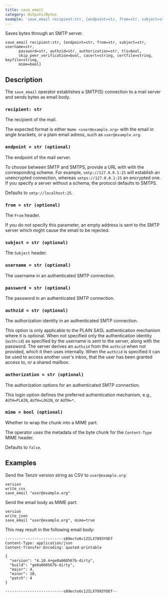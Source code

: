 ```yaml
---
title: save_email
category: Outputs/Bytes
example: 'save_email recipient:str, [endpoint=str, from=str, subject=str, username=str,'
---
```



Saves bytes through an SMTP server.

```tql
save_email recipient:str, [endpoint=str, from=str, subject=str, username=str,
      password=str, authzid=str, authorization=str, tls=bool,
      skip_peer_verification=bool, cacert=string, certfile=string, keyfile=string,
      mime=bool]
```

## Description

The `save_email` operator establishes a SMTP(S) connection to a mail server and sends
bytes as email body.

### `recipient: str`

The recipient of the mail.

The expected format is either `Name <user@example.org>` with the email in angle
brackets, or a plain email adress, such as `user@example.org`.

### `endpoint = str (optional)`

The endpoint of the mail server.

To choose between SMTP and SMTPS, provide a URL with with the corresponding
scheme. For example, `smtp://127.0.0.1:25` will establish an unencrypted
connection, whereas `smtps://127.0.0.1:25` an encrypted one. If you specify a
server without a schema, the protocol defaults to SMTPS.

Defaults to `smtp://localhost:25`.

### `from = str (optional)`

The `From` header.

If you do not specify this parameter, an empty address is sent to the SMTP
server which might cause the email to be rejected.

### `subject = str (optional)`

The `Subject` header.

### `username = str (optional)`

The username in an authenticated SMTP connection.

### `password = str (optional)`

The password in an authenticated SMTP connection.

### `authzid = str (optional)`

The authorization identity in an authenticated SMTP connection.

This option is only applicable to the PLAIN SASL authentication mechanism where
it is optional. When not specified only the authentication identity (`authcid`)
as specified by the username is sent to the server, along with the password. The
server derives an `authzid` from the `authcid` when not provided, which it then
uses internally. When the `authzid` is specified it can be used to access
another user's inbox, that the user has been granted access to, or a shared
mailbox.

### `authorization = str (optional)`

The authorization options for an authenticated SMTP connection.

This login option defines the preferred authentication mechanism, e.g.,
`AUTH=PLAIN`, `AUTH=LOGIN`, or `AUTH=*`.


<TLSOptions tls_default="false"/>

### `mime = bool (optional)`

Whether to wrap the chunk into a MIME part.

The operator uses the metadata of the byte chunk for the
`Content-Type` MIME header.

Defaults to `false`.

## Examples

Send the Tenzir version string as CSV to `user@example.org`:

```tql
version
write_csv
save_email "user@example.org"
```

Send the email body as MIME part:

```tql
version
write_json
save_email "user@example.org", mime=true
```

This may result in the following email body:

```
--------------------------s89ecto6c12ILX7893YOEf
Content-Type: application/json
Content-Transfer-Encoding: quoted-printable

{
  "version": "4.10.4+ge0a060567b-dirty",
  "build": "ge0a060567b-dirty",
  "major": 4,
  "minor": 10,
  "patch": 4
}

--------------------------s89ecto6c12ILX7893YOEf--
```
